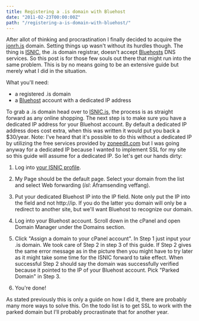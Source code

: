 ```yaml
---
title: Registering a .is domain with Bluehost
date: "2011-02-23T00:00:00Z"
path: "/registering-a-is-domain-with-bluehost/"
---
```


<!-- Todo: Maybe add pictures back once I've figured out Markdown images -->

After allot of thinking and procrastination I finally decided to acquire the
<a href="http://jonrh.is.routing.yourhost.co">jonrh.is</a> domain. Setting things up wasn't without
its hurdles though. The thing is <a href="http://isnic.is">ISNIC</a>, the .is domain registrar,
doesn't accept <a href="http://bluehost.com">Bluehosts</a> DNS services. So this post is for those
few souls out there that might run into the same problem. This is by no means going to be an
extensive guide but merely what I did in the situation.

What you'll need:
<ul>
	<li>a registered .is domain</li>
	<li>a <a href="http://bluehost.com">Bluehost</a> account with a dedicated IP address</li>
</ul>

To grab a .is domain head over to <a href="http://isnic.is">ISNIC.is</a>, the process is as
straight forward as any online shopping. The next step is to make sure you have a dedicated IP
address for your Bluehost account. By default a dedicated IP address does cost extra, when this
was written it would put you back a $30/year. Note: I've heard that it's possible to do this
without a dedicated IP by utilizing the free services provided by
<a href="http://zoneedit.com">zoneedit.com</a> but I was going anyway for a dedicated IP because I
wanted to implement SSL for my site so this guide will assume for a dedicated IP. So let's get our
hands dirty:

1. Log into <a href="https://www.isnic.is/y/site/login">your ISNIC profile</a>.

<!-- ![Picture of the ISNIC login screen](./isnic_login.png) -->

2. My Page should be the default page. Select your domain from the list and select Web forwarding
 (*ísl*: Áframsending veffang).

<!--
<p style="text-align: center;"><a href="http://jonsi.net/wp-content/uploads/2011/02/isnic_domain.png"><img class="size-full wp-image-185 aligncenter" title="isnic_domain" src="http://jonsi.net/wp-content/uploads/2011/02/isnic_domain.png" alt="A picture showing a part of the ISNIC domain seleciton." width="331" height="112" /></a></p>
-->

<a href="http://jonsi.net/wp-content/uploads/2011/02/isnic_domain.png"></a>

3. Put your dedicated Bluehost IP into the IP field. Note only put the IP into the field and not
http://ip. If you do the latter you domain will only be a redirect to another site, but we'll want
Bluehost to recognize our domain.

<!--
<p style="text-align: center;"><a href="http://jonsi.net/wp-content/uploads/2011/02/isnic_forwarding_pixelated.png"><img class="size-full wp-image-187 aligncenter" title="isnic_forwarding_pixelated" src="http://jonsi.net/wp-content/uploads/2011/02/isnic_forwarding_pixelated.png" alt="A picture of the ISNIC domain forwarding fields." width="439" height="265" /></a></p>
-->

4. Log into your Bluehost account. Scroll down in the cPanel and open Domain Manager under the Domains section.

<!--
<a href="http://jonsi.net/wp-content/uploads/2011/02/domain_manager.png">
<img class="aligncenter size-full wp-image-188" title="domain_manager" src="http://jonsi.net/wp-content/uploads/2011/02/domain_manager.png" alt="The Bluehost cPanel icon for the Domain Manager" width="63" height="68" /></a>
-->

5. Click "Assign a domain to your cPanel account". In Step 1 just input your .is domain. We took
care of Step 2 in step 3 of this guide. If Step 2 gives the same error message as in the picture
then you might have to try later as it might take some time for the ISNIC forward to take effect.
When successful Step 2 should say the domain was successfully verified because it pointed to the IP
of your Bluehost account. Pick "Parked Domain" in Step 3.

<!--
<a href="http://jonsi.net/wp-content/uploads/2011/02/bluehost_assign_domain.png"><img class="aligncenter size-full wp-image-189" title="bluehost_assign_domain" src="http://jonsi.net/wp-content/uploads/2011/02/bluehost_assign_domain.png" alt="A picture of the Assign domain input fields for the cPanel" width="481" height="625" /></a>
-->

6. You're done!

As stated previously this is only a guide on how I did it, there are probably many more ways to
solve this. On the todo list is to get SSL to work with the parked domain but I'll probably
procrastinate that for another year.